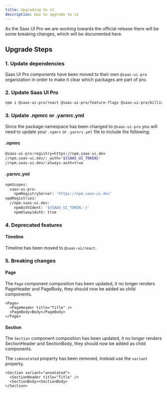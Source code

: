 ```yaml
---
title: Upgrading to v1
description: How to upgrade to v1
---
```


As the Saas UI Pro we are working towards the official release there will be some breaking changes, which will be documented here.

## Upgrade Steps

### 1. Update dependencies

Saas UI Pro components have been moved to their own `@saas-ui-pro` organization in order to make it clear which packages are part of pro.

### 2. Update Saas UI Pro

```bash
npm i @saas-ui-pro/react @saas-ui-pro/feature-flags @saas-ui-pro/billing
```

### 3. Update .npmrc or .yarnrc.yml

Since the package namespace has been changed to `@saas-ui-pro` you will need to update your `.npmrc` or `.yarnrc.yml` file to include the following:

#### .npmrc

```bash
@saas-ui-pro:registry=https://npm.saas-ui.dev
//npm.saas-ui.dev/:_auth="${SAAS_UI_TOKEN}"
//npm.saas-ui.dev/:always-auth=true
```

#### .yarnrc.yml

```bash
npmScopes:
  saas-ui-pro:
    npmRegistryServer: 'https://npm.saas-ui.dev'
npmRegistries:
  //npm.saas-ui.dev:
    npmAuthIdent: '${SAAS_UI_TOKEN:-}'
    npmAlwaysAuth: true
```

### 4. Deprecated features

#### Timeline

Timeline has been moved to `@saas-ui/react`.

### 5. Breaking changes

#### Page

The `Page` component composition has been updated, it no longer renders PageHeader and PageBody, they should now be added as child components.

```tsx
<Page>
  <PageHeader title="Title" />
  <PageBody>Body</PageBody>
</Page>
```

#### Section

The `Section` component composition has been updated, it no longer renders SectionHeader and SectionBody, they should now be added as child components.

The `isAnnotated` property has been removed, instead use the `variant` property.

```tsx
<Section variant="annotated">
  <SectionHeader title="Title" />
  <SectionBody><SectionBody>
</Section>
```
